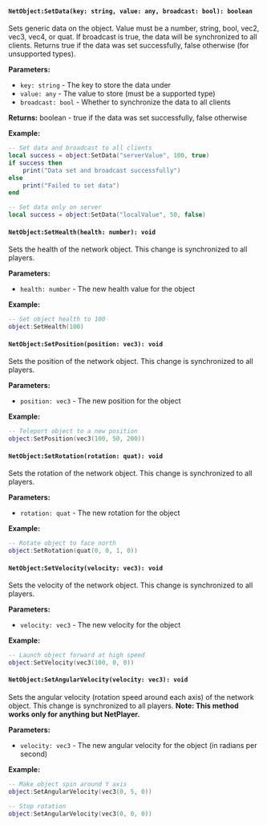 #### `NetObject:SetData(key: string, value: any, broadcast: bool): boolean`

Sets generic data on the object. Value must be a number, string, bool, vec2, vec3, vec4, or quat. If broadcast is true, the data will be synchronized to all clients. Returns true if the data was set successfully, false otherwise (for unsupported types).

**Parameters:**
- `key: string` - The key to store the data under
- `value: any` - The value to store (must be a supported type)
- `broadcast: bool` - Whether to synchronize the data to all clients

**Returns:** boolean - true if the data was set successfully, false otherwise

**Example:**
```lua
-- Set data and broadcast to all clients
local success = object:SetData("serverValue", 100, true)
if success then
    print("Data set and broadcast successfully")
else
    print("Failed to set data")
end

-- Set data only on server
local success = object:SetData("localValue", 50, false)
```

#### `NetObject:SetHealth(health: number): void`

Sets the health of the network object. This change is synchronized to all players.

**Parameters:**
- `health: number` - The new health value for the object

**Example:**
```lua
-- Set object health to 100
object:SetHealth(100)
```

#### `NetObject:SetPosition(position: vec3): void`

Sets the position of the network object. This change is synchronized to all players.

**Parameters:**
- `position: vec3` - The new position for the object

**Example:**
```lua
-- Teleport object to a new position
object:SetPosition(vec3(100, 50, 200))
```

#### `NetObject:SetRotation(rotation: quat): void`

Sets the rotation of the network object. This change is synchronized to all players.

**Parameters:**
- `rotation: quat` - The new rotation for the object

**Example:**
```lua
-- Rotate object to face north
object:SetRotation(quat(0, 0, 1, 0))
```

#### `NetObject:SetVelocity(velocity: vec3): void`

Sets the velocity of the network object. This change is synchronized to all players.

**Parameters:**
- `velocity: vec3` - The new velocity for the object

**Example:**
```lua
-- Launch object forward at high speed
object:SetVelocity(vec3(100, 0, 0))
```

#### `NetObject:SetAngularVelocity(velocity: vec3): void`

Sets the angular velocity (rotation speed around each axis) of the network object. This change is synchronized to all players. **Note: This method works only for anything but NetPlayer.**

**Parameters:**
- `velocity: vec3` - The new angular velocity for the object (in radians per second)

**Example:**
```lua
-- Make object spin around Y axis
object:SetAngularVelocity(vec3(0, 5, 0))

-- Stop rotation
object:SetAngularVelocity(vec3(0, 0, 0))
```

